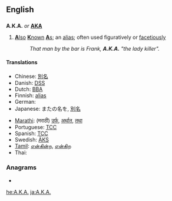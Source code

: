 {{also|aka|åka|AKA}}
==English==

==={{abbreviation}}===
'''A.K.A.''' ''or'' '''[[AKA]]'''

# [[also|'''A'''lso]] [[known|'''K'''nown]] [[as|'''A'''s]]; an [[alias]]; often used figuratively or [[facetious]]ly
#: ''That man by the bar is Frank, '''A.K.A.''' "the lady killer".''

====Translations====
{{trans-top|Also Known As; an alias}}
<!--Add ABBREVIATIONS here where these exist, rather than full forms-->
* Chinese: [[別名]]
* Danish: [[DSS]] <!--[[den samme som]], [[alias]] -->
* Dutch: [[BBA]] <!--[[beter bekend als]], [[alias]] -->
* Finnish: [[alias]] <!-- no corresponding abbreviation -->
* German: {{t+|de|alias}}
* Japanese: またの名を, [[別名]]
{{trans-mid}}
* [[Marathi]]: (मराठी) [[उर्फ]], [[अर्थात]], [[तथा]]
* Portuguese: [[TCC]] <!-- [[Também Conhecido Como]], [[alias]] -->
* Spanish: [[TCC]] <!-- [[también conocido como]], [[alias]] -->
* Swedish: [[ÄKS]] <!-- [[även känd som]], [[alias]] -->
* [[Tamil]]: [[என்கின்ற]], [[என்கிற]]
* Thai: {{t|th|หรือที่รู้จักในชื่อ|sc=Thai|xs=Thai}}
{{trans-bottom}}

===Anagrams===
* {{alphagram|[[aak#English|aak]]}} 


[[he:A.K.A.]]
[[ja:A.K.A.]]